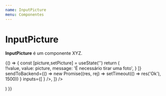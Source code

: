 ```yaml
---
name: InputPicture
menu: Componentes
---
```



# InputPicture
**InputPicture** é um componente XYZ.

<Playground>
    {() => {
		const [picture,setPicture] = useState('')
		return (
			<div>
				<Form
				buttonOnTop={true}
				validations={[
					{
						name: 'picture',
						validation: value => !!value,
						value: picture,
						message: 'É necessário tirar uma foto',
					}
				]}
				sendToBackend={() =>
				new Promise((res, rej) => setTimeout(() => res('Ok'), 1500))
				}
				inputs={[
				<FormInput
					name="photo"
					label="Foto"
					input={
					<InputPicture
						picture={picture}
						setPicture={setPicture}
						/>
					}
				/>,
				]}
			/>
			</div>
		)
	}}
</Playground>

<Props of={InputPicture} />